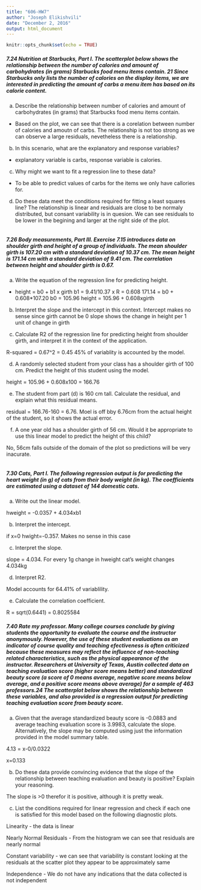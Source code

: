 ```yaml
---
title: "606-HW7"
author: "Joseph Elikishvili"
date: "December 2, 2016"
output: html_document
---
```


```r
knitr::opts_chunk$set(echo = TRUE)
```

##### 7.24 Nutrition at Starbucks, Part I. The scatterplot below shows the relationship between the number of calories and amount of carbohydrates (in grams) Starbucks food menu items contain. 21 Since Starbucks only lists the number of calories on the display items, we are interested in predicting the amount of carbs a menu item has based on its calorie content.

(a) Describe the relationship between number of calories and amount of carbohydrates (in grams) that Starbucks food menu items contain.
- Based on the plot, we can see that there is a corelation between number of calories and amoutn of carbs. The relationship is not too strong as we can observe a large residuals, nevetheless there is a relationship.


(b) In this scenario, what are the explanatory and response variables?
- explanatory variable is carbs, response variable is calories. 

(c) Why might we want to fit a regression line to these data?
- To be able to predict values of carbs for the items we only have callories for.

(d) Do these data meet the conditions required for fitting a least squares line?
The relationship is linear and residuals are close to be normaly distributed, but consant variability is in quesion. We can see residuals to be lower in the begining and larger at the right side of the plot.


```r

```



##### 7.26 Body measurements, Part III. Exercise 7.15 introduces data on shoulder girth and height of a group of individuals. The mean shoulder girth is 107.20 cm with a standard deviation of 10.37 cm. The mean height is 171.14 cm with a standard deviation of 9.41 cm. The correlation between height and shoulder girth is 0.67.

(a) Write the equation of the regression line for predicting height.
- height = b0 + b1 x girth
b1 = 9.41/10.37 x R = 0.608
171.14 = b0 + 0.608*107.20
b0 = 105.96
height = 105.96 + 0.608xgirth


(b) Interpret the slope and the intercept in this context.
Intercept makes no sense since girth cannot be 0
slope shows the change in height per 1 unit of change in girth

(c) Calculate R2 of the regression line for predicting height from shoulder girth, and interpret it in the context of the application.

R-squared = 0.67^2 = 0.45
45% of variablity is accounted by the model.

(d) A randomly selected student from your class has a shoulder girth of 100 cm. Predict the height of this student using the model.

height = 105.96 + 0.608x100 = 166.76

(e) The student from part (d) is 160 cm tall. Calculate the residual, and explain what this residual means.

residual = 166.76-160 = 6.76.  Moel is off bby 6.76cm from the actual height of the student, so it shows the actual error.

(f) A one year old has a shoulder girth of 56 cm. Would it be appropriate to use this linear model to predict the height of this child?

No, 56cm falls outside of the domain of the plot so predictions will be very inacurate.

```r

```



##### 7.30 Cats, Part I. The following regression output is for predicting the heart weight (in g) of cats from their body weight (in kg). The coefficients are estimated using a dataset of 144 domestic cats.

(a) Write out the linear model.

hweight = -0.0357 + 4.034xb1

(b) Interpret the intercept.

if x=0 hwight=-0.357. Makes no sense in this case

(c) Interpret the slope.

slope = 4.034. For every 1g change in hweight cat's weight changes 4.034kg 

(d) Interpret R2.

Model accounts for 64.41% of variablility. 

(e) Calculate the correlation coefficient.

R = sqrt(0.6441) = 0.8025584



##### 7.40 Rate my professor. Many college courses conclude by giving students the opportunity to evaluate the course and the instructor anonymously. However, the use of these student evaluations as an indicator of course quality and teaching efectiveness is often criticized because these measures may reflect the influence of non-teaching related characteristics, such as the physical appearance of the instructor. Researchers at University of Texas, Austin collected data on teaching evaluation score (higher score means better) and standardized beauty score (a score of 0 means average, negative score means below average, and a positive score means above average) for a sample of 463 professors.24 The scatterplot below shows the relationship between these variables, and also provided is a regression output for predicting teaching evaluation score from beauty score.

a) Given that the average standardized beauty score is -0.0883 and average teaching evaluation score is 3.9983, calculate the slope. Alternatively, the slope may be computed using just the information provided in the model summary table.

4.13 = x-0/0.0322

x=0.133

(b) Do these data provide convincing evidence that the slope of the relationship between teaching evaluation and beauty is positive? Explain your reasoning.

The slope is >0 therefor it is positive, although it is pretty weak.


(c) List the conditions required for linear regression and check if each one is satisfied for this model based on the following diagnostic plots.

Linearity - the data is linear

Nearly Normal Residuals - From the histogram we can see that residuals are nearly normal

Constant variability - we can see that variability is constant looking at the residuals at the scatter plot they appear to be approximately same

Independence  - We do not have any indications that the data collected is not independent